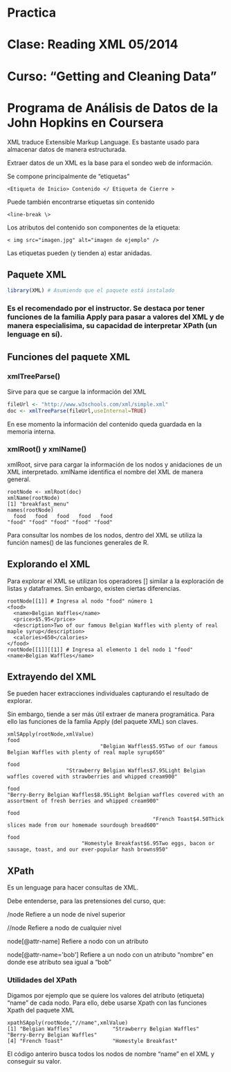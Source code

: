 Practica
========================================================
Clase: Reading XML 05/2014
========================================================

Curso: "Getting and Cleaning Data"
========================================================
Programa de Análisis de Datos de la John Hopkins en Coursera
========================================================

XML traduce Extensible Markup Language. Es bastante usado para almacenar datos de manera estructurada.

Extraer datos de un XML es la base para el sondeo web de información.

Se compone principalmente de "etiquetas"
```
<Etiqueta de Inicio> Contenido </ Etiqueta de Cierre >
```
Puede también encontrarse etiquetas sin contenido

```
<line-break \>
```
Los atributos del contenido son componentes de la etiqueta:

```
< img src="imagen.jpg" alt="imagen de ejemplo" />
```

Las etiquetas pueden (y tienden a) estar anidadas.

Paquete XML
-----------------------
```r
library(XML) # Asumiendo que el paquete está instalado
```
### Es el recomendado por el instructor. Se destaca por tener funciones de la familia Apply para pasar a valores del XML y de manera especialisima, su capacidad de interpretar XPath (un lenguage en sí).

Funciones del paquete XML
-----------------------

### xmlTreeParse()

Sirve para que se cargue la información del XML

```r
fileUrl <- "http://www.w3schools.com/xml/simple.xml"
doc <- xmlTreeParse(fileUrl,useInternal=TRUE)
```
En ese momento la información del contenido queda guardada en la memoria interna.

### xmlRoot() y xmlName()

xmlRoot, sirve para cargar la información de los nodos y anidaciones de un XML interpretado. xmlName identifica el nombre del XML de manera general.

```
rootNode <- xmlRoot(doc)
xmlName(rootNode)
[1] "breakfast_menu"
names(rootNode)
  food   food   food   food   food 
"food" "food" "food" "food" "food"
```

Para consultar los nombes de los nodos, dentro del XML se utiliza la función names() de las funciones generales de R.

Explorando el XML
------------------------

Para explorar el XML se utilizan los operadores [] similar a la exploración de listas y dataframes. Sin embargo, existen ciertas diferencias.

```
rootNode[[1]] # Ingresa al nodo "food" número 1
<food>
  <name>Belgian Waffles</name>
  <price>$5.95</price>
  <description>Two of our famous Belgian Waffles with plenty of real maple syrup</description>
  <calories>650</calories>
</food>
rootNode[[1]][[1]] # Ingresa al elemento 1 del nodo 1 "food"
<name>Belgian Waffles</name> 
```
Extrayendo del XML
------------------------

Se pueden hacer extracciones individuales capturando el resultado de explorar.

Sin embargo, tiende a ser más útil extraer de manera programática. Para ello las funciones de la famlia Apply (del paquete XML) son claves.

```
xmlSApply(rootNode,xmlValue)
food 
                              "Belgian Waffles$5.95Two of our famous Belgian Waffles with plenty of real maple syrup650" 
                                                                                                                    food 
                   "Strawberry Belgian Waffles$7.95Light Belgian waffles covered with strawberries and whipped cream900" 
                                                                                                                    food 
"Berry-Berry Belgian Waffles$8.95Light Belgian waffles covered with an assortment of fresh berries and whipped cream900" 
                                                                                                                    food 
                                               "French Toast$4.50Thick slices made from our homemade sourdough bread600" 
                                                                                                                    food 
                        "Homestyle Breakfast$6.95Two eggs, bacon or sausage, toast, and our ever-popular hash browns950"
```
XPath
------------------------

Es un lenguage para hacer consultas de XML.

Debe entenderse, para las pretensiones del curso, que:

/node Refiere a un node de nivel superior

//node Refiere a nodo de cualquier nivel

node[@attr-name] Refiere a nodo con un atributo

node[@attr-name='bob'] Refiere a un nodo con un atributo "nombre" en donde ese atributo sea igual a "bob"

### Utilidades del XPath

Digamos por ejemplo que se quiere los valores del atributo (etiqueta) "name" de cada nodo. Para ello, debe usarse Xpath con las funciones Xpath del paquete XML

```
xpathSApply(rootNode,"//name",xmlValue)
[1] "Belgian Waffles"             "Strawberry Belgian Waffles"  "Berry-Berry Belgian Waffles"
[4] "French Toast"                "Homestyle Breakfast"  
```
El código anteriro busca todos los nodos de nombre "name" en el XML y conseguir su valor.

